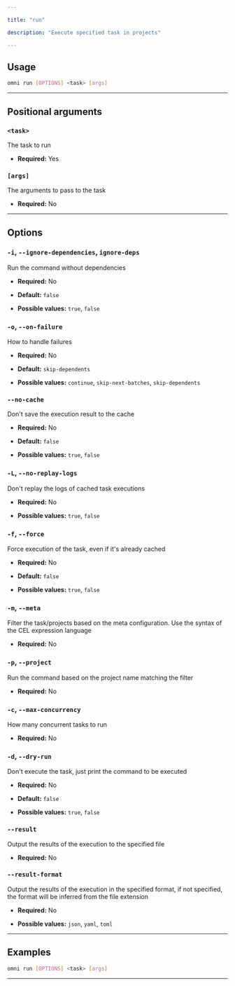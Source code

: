 ```yaml
---

title: "run"

description: "Execute specified task in projects"

---
```




## Usage

```bash
omni run [OPTIONS] <task> [args]
```

---

## Positional arguments

### `<task>`

The task to run



- **Required:** Yes

### `[args]`

The arguments to pass to the task



- **Required:** No

---

## Options

### `-i`, `--ignore-dependencies`, `ignore-deps`

Run the command without dependencies



- **Required:** No

- **Default:** `false`

- **Possible values:** `true`, `false`

### `-o`, `--on-failure`

How to handle failures



- **Required:** No

- **Default:** `skip-dependents`

- **Possible values:** `continue`, `skip-next-batches`, `skip-dependents`

### `--no-cache`

Don't save the execution result to the cache



- **Required:** No

- **Default:** `false`

- **Possible values:** `true`, `false`

### `-L`, `--no-replay-logs`

Don't replay the logs of cached task executions



- **Required:** No

- **Possible values:** `true`, `false`

### `-f`, `--force`

Force execution of the task, even if it's already cached



- **Required:** No

- **Default:** `false`

- **Possible values:** `true`, `false`

### `-m`, `--meta`

Filter the task/projects based on the meta configuration. Use the syntax of the CEL expression language



- **Required:** No

### `-p`, `--project`

Run the command based on the project name matching the filter



- **Required:** No

### `-c`, `--max-concurrency`

How many concurrent tasks to run



- **Required:** No

### `-d`, `--dry-run`

Don't execute the task, just print the command to be executed



- **Required:** No

- **Default:** `false`

- **Possible values:** `true`, `false`

### `--result`

Output the results of the execution to the specified file



- **Required:** No

### `--result-format`

Output the results of the execution in the specified format, if not specified, the format will be inferred from the file extension



- **Required:** No

- **Possible values:** `json`, `yaml`, `toml`

---

## Examples

```bash
omni run [OPTIONS] <task> [args]
```

---